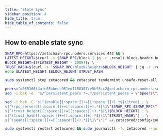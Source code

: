 ```yaml
---
title: 'State Sync'
sidebar_position: 4
hide_title: true
hide_table_of_contents: false
---
```



<PageTitle
  iconUrl="img/zetachain-icon.svg"
  title="Zetachain State Sync"
  chainId="zetachain_7000-1"
  version="v29.1.2"
/>

## How to enable state sync

```bash
SNAP_RPC=https://zetachain-rpc.noders.services:443 && \
LATEST_HEIGHT=$(curl -s $SNAP_RPC/block | jq -r .result.block.header.height); \
BLOCK_HEIGHT=$((LATEST_HEIGHT - 2000)); \
TRUST_HASH=$(curl -s "$SNAP_RPC/block?height=$BLOCK_HEIGHT" | jq -r .result.block_id.hash) && \
echo $LATEST_HEIGHT $BLOCK_HEIGHT $TRUST_HASH
```

```bash
sudo systemctl stop zetacored && zetacored tendermint unsafe-reset-all --home ~/.zetacored --keep-addr-book
```

```bash
peers="d055168f4afe65bbecb951ed1158307ce5b98cc2@zetachain-rpc.noders.services:22556"
sed -i.bak -e  "s/^persistent_peers *=.*/persistent_peers = \"$peers\"/" ~/.zetacored/config/config.toml
```

```bash
sed -i.bak -E "s|^(enable[[:space:]]+=[[:space:]]+).*$|\1true| ; \
s|^(rpc_servers[[:space:]]+=[[:space:]]+).*$|\1\"$SNAP_RPC,$SNAP_RPC\"| ; \
s|^(trust_height[[:space:]]+=[[:space:]]+).*$|\1$BLOCK_HEIGHT| ; \
s|^(trust_hash[[:space:]]+=[[:space:]]+).*$|\1\"$TRUST_HASH\"| ; \
s|^(seeds[[:space:]]+=[[:space:]]+).*$|\1\"\"|" ~/.zetacored/config/config.toml
```

```bash
sudo systemctl restart zetacored && sudo journalctl -fu zetacored --no-hostname -o cat
```
